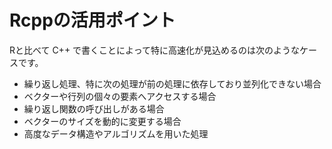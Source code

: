 # Rcppの活用ポイント

Rと比べて C++ で書くことによって特に高速化が見込めるのは次のようなケースです。

* 繰り返し処理、特に次の処理が前の処理に依存しており並列化できない場合
* ベクターや行列の個々の要素へアクセスする場合
* 繰り返し関数の呼び出しがある場合
* ベクターのサイズを動的に変更する場合
* 高度なデータ構造やアルゴリズムを用いた処理


